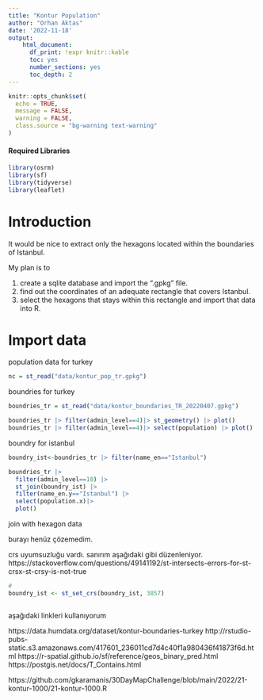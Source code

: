 ```yaml
---
title: "Kontur Population"
author: "Orhan Aktas"
date: '2022-11-18'
output:   
    html_document:
      df_print: !expr knitr::kable
      toc: yes
      number_sections: yes
      toc_depth: 2
---
```


```r
knitr::opts_chunk$set(
  echo = TRUE,
  message = FALSE,
  warning = FALSE,
  class.source = "bg-warning text-warning"
)
```

#### Required Libraries {.unlisted .unnumbered}

```r
library(osrm)
library(sf)
library(tidyverse)
library(leaflet)
```

# Introduction

It would be nice to extract only the hexagons located within the boundaries of Istanbul.

My plan is to

1.  create a sqlite database and import the ".gpkg" file.
2.  find out the coordinates of an adequate rectangle that covers Istanbul.
3.  select the hexagons that stays within this rectangle and import that data into R.

# Import data

population data for turkey
```r

nc = st_read("data/kontur_pop_tr.gpkg")

```

boundries for turkey
```r

boundries_tr = st_read("data/kontur_boundaries_TR_20220407.gpkg")


```

```r
boundries_tr |> filter(admin_level==4)|> st_geometry() |> plot()
boundries_tr |> filter(admin_level==4)|> select(population) |> plot()
```


boundry for istanbul
```r
boundry_ist<-boundries_tr |> filter(name_en=="Istanbul")

boundries_tr |> 
  filter(admin_level==10) |> 
  st_join(boundry_ist) |> 
  filter(name_en.y=="Istanbul") |> 
  select(population.x)|> 
  plot()

```

join with hexagon data

burayı henüz çözemedim.

crs uyumsuzluğu vardı. sanırım aşağıdaki gibi düzenleniyor.
https://stackoverflow.com/questions/49141192/st-intersects-errors-for-st-crsx-st-crsy-is-not-true

```r
# 
boundry_ist <- st_set_crs(boundry_ist, 3857)



```

aşağıdaki linkleri kullanıyorum

https://data.humdata.org/dataset/kontur-boundaries-turkey
http://rstudio-pubs-static.s3.amazonaws.com/417601_236011cd7d4c40f1a980436f41873f6d.html
https://r-spatial.github.io/sf/reference/geos_binary_pred.html
https://postgis.net/docs/T_Contains.html

https://github.com/gkaramanis/30DayMapChallenge/blob/main/2022/21-kontur-1000/21-kontur-1000.R


